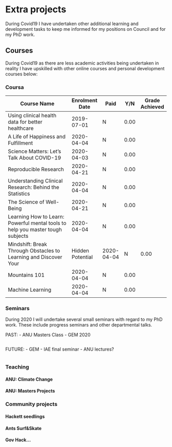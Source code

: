 # Extra projects

During Covid19 I have undertaken other additional learning and development tasks to keep me informed for my positions on Council and for my PhD work.

## Courses {.tabset}

During Covid19 as there are less academic activities being undertaken in reality I have upskilled with other online courses and personal development courses below:

### Coursa

| Course Name                                                  | Enrolment Date   | Paid       | Y/N  | Grade Achieved |
| ------------------------------------------------------------ | ---------------- | ---------- | ---- | -------------- |
| Using clinical health data for better healthcare             | 2019-07-01       | N          | 0.00 |                |
| A Life of Happiness and Fulfillment                          | 2020-04-04       | N          | 0.00 |                |
| Science Matters: Let's Talk About COVID-19                   | 2020-04-03       | N          | 0.00 |                |
| Reproducible Research                                        | 2020-04-21       | N          | 0.00 |                |
| Understanding Clinical Research: Behind the Statistics       | 2020-04-04       | N          | 0.00 |                |
| The Science of Well-Being                                    | 2020-04-21       | N          | 0.00 |                |
| Learning How to Learn: Powerful mental tools to help you master tough subjects | 2020-04-04       | N          | 0.00 |                |
| Mindshift: Break Through Obstacles to Learning and Discover Your | Hidden Potential | 2020-04-04 | N    | 0.00           |
| Mountains 101                                                | 2020-04-04       | N          | 0.00 |                |
| Machine Learning                                             | 2020-04-04       | N          | 0.00 |                |

### Seminars

During 2020 I will undertake several small seminars with regard to my PhD work. These include progress seminars and other departmental talks.

PAST:
- ANU Masters Class
- GEM 2020

```r

```

FUTURE:
- GEM
- IAE final seminar
- ANU lectures?

```r

```

### Teaching

#### ANU: Climate Change

#### ANU: Masters Projects

### Community projects

#### Hackett seedlings

#### Ants Surf&Skate

#### Gov Hack...
